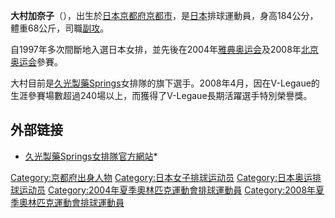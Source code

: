 {{blpsources|time=2016-02-03T06:23:54+00:00}}
{{volleyball player infobox
|fullname = 大村加奈子
|nickname = Kana/Kanako
|image = Kanako Omura, 2007-11-06.jpg
|birth_date ={{birth_date_and_age|1976|12|15|mf=y}}
|birth_place = {{JPN}}[[京都府|京都府]][[京都市|京都市]]
|death_date =
|residence = 
|spike = 319厘米
|block = 
|height = {{height|m=1.84}}
|weight = {{weight|kg=68}}
|position = [[副攻手|副攻手]] 
|currentclub = [[久光製藥Springs|久光製藥Springs]]
|nationalteam = {{JPN}}  
}} 
{{japanese|japanese=大村 加奈子|kana= おおむら　かなこ|romaji= Omura Kanako}}
'''大村加奈子'''（{{bd|1976年|12月15日}}），出生於[[日本|日本]][[京都府|京都府]][[京都市|京都市]]，是[[日本|日本]]排球運動員，身高184公分，體重68公斤，司職[[副攻|副攻]]。

自1997年多次間斷地入選日本女排，並先後在2004年[[2004年夏季奧林匹克運動會|雅典奥运会]]及2008年[[2008年夏季奧林匹克運動會|北京奥运会]]參賽。

大村目前是[[久光製藥Springs|久光製藥Springs]]女排隊的旗下選手。2008年4月，因在V-Legaue的生涯參賽場數超過240場以上，而獲得了V-Legaue長期活躍選手特別榮譽獎。

== 外部链接 ==
* [http://www.springs.jp 久光製藥Springs女排隊官方網站]* {{Wayback|url=http://www.springs.jp/ |date=20110222033016 }}
{{DEFAULTSORT:Omura Kanako}}
[[Category:京都府出身人物|Category:京都府出身人物]]
[[Category:日本女子排球运动员|Category:日本女子排球运动员]]
[[Category:日本奥运排球运动员|Category:日本奥运排球运动员]]
[[Category:2004年夏季奧林匹克運動會排球運動員|Category:2004年夏季奧林匹克運動會排球運動員]]
[[Category:2008年夏季奧林匹克運動會排球運動員|Category:2008年夏季奧林匹克運動會排球運動員]]

{{Volleyball-Stub}}